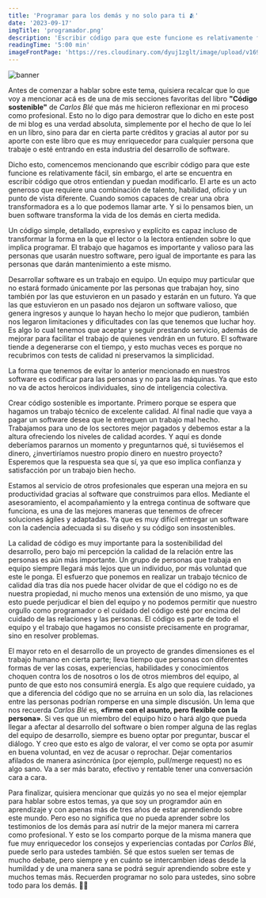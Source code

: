 ```yaml
---
title: 'Programar para los demás y no solo para ti 🫂'
date: '2023-09-17'
imgTitle: 'programador.png'
description: 'Escribir código para que este funcione es relativamente fácil, sin embargo, el arte se encuentra en construir el código para que otros entiendan y puedan modificarlo.'
readingTime: '5:00 min'
imageFrontPage: 'https://res.cloudinary.com/dyuj1zglt/image/upload/v1699741683/publicaciones%20del%20blog/iaqmsj7suyv7ffsd8tyi.png'
---
```


![banner](https://res.cloudinary.com/dyuj1zglt/image/upload/v1699741683/publicaciones%20del%20blog/iaqmsj7suyv7ffsd8tyi.png)

Antes de comenzar a hablar sobre este tema, quisiera recalcar que lo que voy a mencionar acá es de una de mis secciones favoritas del libro **"Código sostenible"** de
*Carlos Blé* que más me hicieron reflexionar en mi proceso como profesional. Esto no lo digo para demostrar que lo dicho en este post de mi 
blog es una verdad absoluta, simplemente por el hecho de que lo leí en un libro, sino para dar en cierta parte créditos y gracias al autor por su aporte con 
este libro que es muy enriquecedor para cualquier persona que trabaje o esté entrando en esta industria del desarrollo de software.

Dicho esto, comencemos mencionando que escribir código para que este funcione es relativamente fácil, sin embargo, el arte se encuentra en escribir código que 
otros entiendan y puedan modificarlo. El arte es un acto generoso que requiere una combinación de talento, habilidad, oficio y un punto de vista diferente. 
Cuando somos capaces de crear una obra transformadora es a lo que podemos llamar arte. Y si lo pensamos bien, un buen software transforma la vida de los demás 
en cierta medida.

Un código simple, detallado, expresivo y explícito es capaz incluso de transformar la forma en la que el lector o la lectora entienden sobre lo que implica 
programar. El trabajo que hagamos es importante y valioso para las personas que usarán nuestro software, pero igual de importante es para las personas que darán
mantenimiento a este mismo.

Desarrollar software es un trabajo en equipo. Un equipo muy particular que no estará formado únicamente por las personas que trabajan hoy, sino también por las 
que estuvieron en un pasado y estarán en un futuro. Ya que las que estuvieron en un pasado nos dejaron un software valioso, que genera ingresos y aunque lo 
hayan hecho lo mejor que pudieron, también nos legaron limitaciones y dificultades con las que tenemos que luchar hoy. Es algo lo cual tenemos que aceptar y 
seguir prestando servicio, además de mejorar para facilitar el trabajo de quienes vendrán en un futuro. El software tiende a degenerarse con el tiempo, y esto 
muchas veces es porque no recubrimos con tests de calidad ni preservamos la simplicidad.

La forma que tenemos de evitar lo anterior mencionado en nuestros software es codificar para las personas y no para las máquinas. Ya que esto no va de actos 
heroicos individuales, sino de inteligencia colectiva.

Crear código sostenible es importante. Primero porque se espera que hagamos un trabajo técnico de excelente calidad. Al final nadie que vaya a pagar un 
software desea que le entreguen un trabajo mal hecho. Trabajamos para uno de los sectores mejor pagados y debemos estar a la altura ofreciendo los niveles de 
calidad acordes. Y aquí es donde deberíamos pararnos un momento y preguntarnos qué, si tuviésemos el dinero, ¿invertiríamos nuestro propio dinero en nuestro proyecto? 
Esperemos que la respuesta sea que sí, ya que eso implica confianza y satisfacción por un trabajo bien hecho.

Estamos al servicio de otros profesionales que esperan una mejora en su productividad gracias al software que construimos para ellos. Mediante el asesoramiento,
el acompañamiento y la entrega continua de software que funciona, es una de las mejores maneras que tenemos de ofrecer soluciones ágiles y adaptadas. Ya que es
muy difícil entregar un software con la cadencia adecuada si su diseño y su código son insostenibles.

La calidad de código es muy importante para la sostenibilidad del desarrollo, pero bajo mi percepción la calidad de la relación entre las personas es aún más 
importante. Un grupo de personas que trabaja en equipo siempre llegará más lejos que un individuo, por más voluntad que este le ponga. El esfuerzo que ponemos 
en realizar un trabajo técnico de calidad día tras día nos puede hacer olvidar de que el código no es de nuestra propiedad, ni mucho menos una extensión de uno 
mismo, ya que esto puede perjudicar el bien del equipo y no podemos permitir que nuestro orgullo como programador o el cuidado del código esté por encima del 
cuidado de las relaciones y las personas. El código es parte de todo el equipo y el trabajo que hagamos no consiste precisamente en programar, sino en resolver 
problemas.

El mayor reto en el desarrollo de un proyecto de grandes dimensiones es el trabajo humano en cierta parte; lleva tiempo que personas con diferentes formas de 
ver las cosas, experiencias, habilidades y conocimientos choquen contra los de nosotros o los de otros miembros del equipo, al punto de que esto nos consumirá 
energía. Es algo que requiere cuidado, ya que a diferencia del código que no se arruina en un solo día, las relaciones entre las personas podrían romperse en 
una simple discusión. Un lema que nos recuerda *Carlos Blé* es, **«firme con el asunto, pero flexible con la persona»**. Si ves que un miembro del equipo hizo o hará 
algo que pueda llegar a afectar al desarrollo del software o bien romper alguna de las reglas del equipo de desarrollo, siempre es bueno optar por preguntar, 
buscar el diálogo. Y creo que esto es algo de valorar, el ver como se opta por asumir en buena voluntad, en vez de acusar o reprochar. Dejar comentarios 
afilados de manera asincrónica (por ejemplo, pull/merge request) no es algo sano. Va a ser más barato, efectivo y rentable tener una conversación cara a cara.

Para finalizar, quisiera mencionar que quizás yo no sea el mejor ejemplar para hablar sobre estos temas, ya que soy un programdor aún en aprendizaje y con apenas 
más de tres años de estar aprendiendo sobre este mundo. Pero eso no significa que no pueda aprender sobre los testimonios de los demás para así nutrir de la 
mejor manera mi carrera como profesional. Y esto se los comparto porque de la misma manera que fue muy enriquecedor los consejos y experiencias contadas por 
*Carlos Blé*, puede serlo para ustedes también. Sé que estos suelen ser temas de mucho debate, pero siempre y en cuánto se intercambien ideas desde la humildad 
y de una manera sana se podrá seguir aprendiendo sobre este y muchos temas más. Recuerden programar no solo para ustedes, sino sobre todo para los demás. 👨‍💻